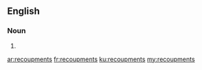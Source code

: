==English==

===Noun===
{{head|en|noun plural form}}

# {{plural of|recoupment|lang=en}}

[[ar:recoupments]]
[[fr:recoupments]]
[[ku:recoupments]]
[[my:recoupments]]